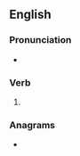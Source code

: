 ==English==

===Pronunciation===
* {{rhymes|aʊstɪŋ|lang=en}}

===Verb===
{{head|en|verb form}}

# {{present participle of|roust|lang=en|nocat=1}}

===Anagrams===
* {{anagrams|en|a=ginorstu|Guitrons|outgrins|outrings|ring outs|rings out|routings|tourings}}